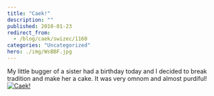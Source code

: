 ```yaml
---
title: "Caek!"
description: ""
published: 2010-01-23
redirect_from:
  - /blog/caek/swizec/1160
categories: "Uncategorized"
hero: ./img/WsBBF.jpg
---
```


My little bugger of a sister had a birthday today and I decided to break tradition and make her a cake. It was very omnom and almost purdiful! [![](./img/Caekd3272h.jpeg "Caek!")](./img/WsBBF.jpg)
